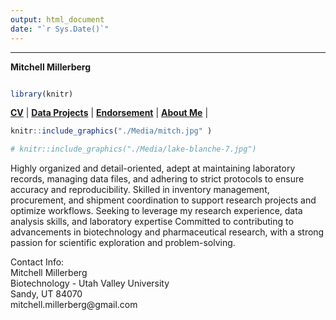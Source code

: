 ```yaml
---
output: html_document
date: "`r Sys.Date()`"
---
```

___

**Mitchell Millerberg **


```r


```

```r
library(knitr)
```
|
**[CV](https://mitch-millerberg.github.io/About_Me/Mitchell_Millerberg_Resume.pdf)** | **[Data Projects](https://mitch-millerberg.github.io/Projects.Rmd)** | **[Endorsement](https://mitch-millerberg.github.io/)** | **[About Me](https://mitch-millerberg.github.io/)** |


```r
knitr::include_graphics("./Media/mitch.jpg" )

# knitr::include_graphics("./Media/lake-blanche-7.jpg")

```


Highly organized and detail-oriented, adept at maintaining laboratory records, managing data files, and adhering to strict protocols to ensure accuracy and reproducibility. Skilled in inventory management, procurement, and shipment coordination to support research projects and optimize workflows.
Seeking to leverage my research experience, data analysis skills, and laboratory expertise Committed to contributing to advancements in biotechnology and pharmaceutical research, with a strong passion for scientific exploration and problem-solving.


Contact Info:   
Mitchell Millerberg    
Biotechnology - Utah Valley University    
Sandy, UT 84070     
mitchell.millerberg@gmail.com




